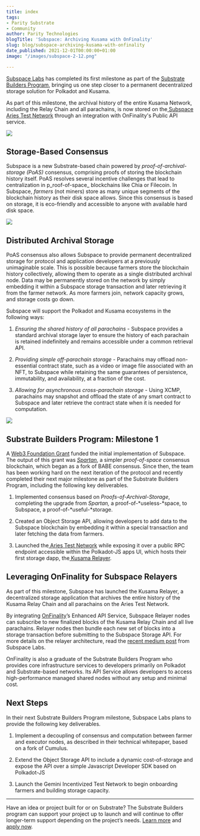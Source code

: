 ```yaml
---
title: index
tags:
- Parity Substrate
- Community
author: Parity Technologies
blogTitle: 'Subspace: Archiving Kusama with OnFinality'
slug: blog/subspace-archiving-kusama-with-onfinality
date_published: 2021-12-01T00:00:00+01:00
image: "/images/subspace-2-12.png"

---
```

[Subspace Labs](https://subspace.network/) has completed its first milestone as part of the [Substrate Builders Program](https://substrate.io/ecosystem/substrate-builders-program/), bringing us one step closer to a permanent decentralized storage solution for Polkadot and Kusama.

As part of this milestone, the archival history of the entire Kusama Network, including the Relay Chain and all parachains, is now stored on the[ Subspace Aries Test Network](https://testnet-relayer.subspace.network/) through an integration with OnFinality's Public API service.

![](/images/image1.png)

## Storage-Based Consensus

Subspace is a new Substrate-based chain powered by _proof-of-archival-storage (PoAS)_ consensus, comprising proofs of storing the blockchain history itself. PoAS resolves several incentive challenges that lead to centralization in p_roof-of-space_ blockchains like Chia or Filecoin. In Subspace, _farmers_ (not miners) store as many unique segments of the blockchain history as their disk space allows. Since this consensus is based on storage, it is eco-friendly and accessible to anyone with available hard disk space.

![](/images/unnamed.png)

## Distributed Archival Storage

PoAS consensus also allows Subspace to provide permanent decentralized storage for protocol and application developers at a previously unimaginable scale. This is possible because farmers store the blockchain history collectively, allowing them to operate as a single distributed archival node. Data may be permanently stored on the network by simply embedding it within a Subspace storage transaction and later retrieving it from the farmer network. As more farmers join, network capacity grows, and storage costs go down.

Subspace will support the Polkadot and Kusama ecosystems in the following ways:

1. _Ensuring the shared history of all parachains_ - Subspace provides a standard archival storage layer to ensure the history of each parachain is retained indefinitely and remains accessible under a common retrieval API.

2. _Providing simple off-parachain storage_ - Parachains may offload non-essential contract state, such as a video or image file associated with an NFT, to Subspace while retaining the same guarantees of persistence, immutability, and availability, at a fraction of the cost.

3. _Allowing for asynchronous cross-parachain storage_ - Using XCMP, parachains may snapshot and offload the state of any smart contract to Subspace and later retrieve the contract state when it is needed for computation.

![](/images/unnamed-1.png)

## Substrate Builders Program: Milestone 1

A [Web3 Foundation Grant](https://github.com/w3f/Grants-Program/blob/master/applications/spartan_poc_consensus_module.md) funded the initial implementation of Subspace. The output of this grant was [_Spartan_](https://github.com/subspace/substrate/blob/w3f-spartan-ms-2/frame/spartan/design.md), a simpler _proof-of-space_ consensus blockchain, which began as a fork of BABE consensus. Since then, the team has been working hard on the next iteration of the protocol and recently completed their next major milestone as part of the Substrate Builders Program, including the following key deliverables.

1. Implemented consensus based on _Proofs-of-Archival-Storage_, completing the upgrade from _Spartan,_ a proof-of-*useless-*space, to Subspace, a proof-of-*useful-*storage.

2. Created an Object Storage API, allowing developers to add data to the Subspace blockchain by embedding it within a special transaction and later fetching the data from farmers.

3. Launched the[ Aries Test Network](https://polkadot.js.org/apps/?rpc=wss%3A%2F%2Ftest-rpc.subspace.network#/explorer) while exposing it over a public RPC endpoint accessible within the Polkadot-JS apps UI, which hosts their first storage dapp, the[ Kusama Relayer](https://testnet-relayer.subspace.network/).

## Leveraging OnFinality for Subspace Relayers

As part of this milestone, Subspace has launched the Kusama Relayer, a decentralized storage application that archives the entire history of the Kusama Relay Chain and all parachains on the Aries Test Network.

By integrating [OnFinality](https://onfinality.io/)’s Enhanced API Service, Subspace Relayer nodes can subscribe to new finalized blocks of the Kusama Relay Chain and all live parachains. Relayer nodes then bundle each new set of blocks into a storage transaction before submitting to the Subspace Storage API. For more details on the relayer architecture, read the [recent medium post](https://medium.com/subspace-network/subspace-network-integrates-with-onfinality-to-make-kusama-more-decentralized-c94cf4ea4975) from Subspace Labs.

OnFinality is also a graduate of the Substrate Builders Program who provides core infrastructure services to developers primarily on Polkadot and Substrate-based networks. Its API Service allows developers to access high-performance managed shared nodes without any setup and minimal cost.

## Next Steps 

In their next Substrate Builders Program milestone, Subspace Labs plans to provide the following key deliverables.

1. Implement a decoupling of consensus and computation between farmer and executor nodes, as described in their technical whitepaper, based on a fork of Cumulus.

2. Extend the Object Storage API to include a dynamic cost-of-storage and expose the API over a simple Javascript Developer SDK based on Polkadot-JS

3. Launch the Gemini Incentivized Test Network to begin onboarding farmers and building storage capacity.

***

Have an idea or project built for or on Substrate? The Substrate Builders program can support your project up to launch and will continue to offer longer-term support depending on the project’s needs. [Learn more](https://www.substrate.io/builders-program/) and [apply now](https://docs.google.com/forms/d/e/1FAIpQLSfEYJE3X0RQs3Kucqthe4D8zyUcV1yEvyIw98L2X9_78b4BVA/viewform).